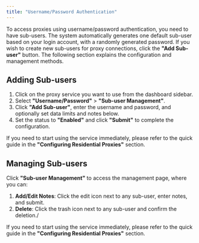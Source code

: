 ```yaml
---
title: "Username/Password Authentication"
---
```


To access proxies using username/password authentication, you need to have sub-users. The system automatically generates one default sub-user based on your login account, with a randomly generated password. If you wish to create new sub-users for proxy connections, click the **"Add Sub-user"** button. The following section explains the configuration and management methods.

## **Adding Sub-users**

1. Click on the proxy service you want to use from the dashboard sidebar.
2. Select **"Username/Password"** \> **"Sub-user Management"**.
3. Click **"Add Sub-user"**, enter the username and password, and optionally set data limits and notes below.
4. Set the status to **"Enabled"** and click **"Submit"** to complete the configuration.

If you need to start using the service immediately, please refer to the quick guide in the **"Configuring Residential Proxies"** section.

## **Managing Sub-users**

Click **"Sub-user Management"** to access the management page, where you can:

1. **Add/Edit Notes**: Click the edit icon next to any sub-user, enter notes, and submit.
2. **Delete**: Click the trash icon next to any sub-user and confirm the deletion./

If you need to start using the service immediately, please refer to the quick guide in the **"Configuring Residential Proxies"** section.